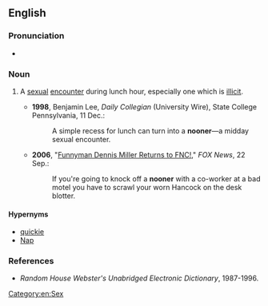==English==

===Pronunciation===
* {{IPA|/ˈnuːnər/}}
*: {{rhymes|uːnə(r)}}

===Noun===
{{en-noun}}

# {{chiefly|US|informal}} A [[sexual]] [[encounter]] during lunch hour, especially one which is [[illicit]].
#*'''1998''', Benjamin Lee, ''Daily Collegian'' (University Wire), State College Pennsylvania, 11 Dec.:
#*:A simple recess for lunch can turn into a '''nooner'''—a midday sexual encounter.
#*'''2006''', "[http://www.foxnews.com/story/0,2933,215178,00.html Funnyman Dennis Miller Returns to FNC!]," ''FOX News'', 22 Sep.:
#*:If you're going to knock off a '''nooner''' with a co-worker at a bad motel you have to scrawl your worn Hancock on the desk blotter.

====Hypernyms====
*[[quickie]]
*[[Nap]]

===References===
*''Random House Webster's Unabridged Electronic Dictionary'', 1987-1996.

[[Category:en:Sex]]